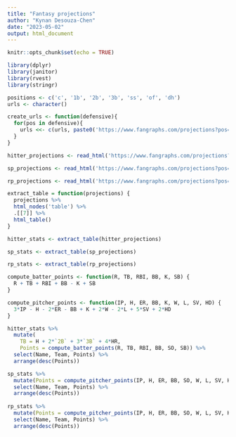 ```yaml
---
title: "Fantasy projections"
author: "Kynan Desouza-Chen"
date: "2023-05-02"
output: html_document
---
```


```r
knitr::opts_chunk$set(echo = TRUE)
```

```r
library(dplyr)
library(janitor)
library(rvest)
library(stringr)
```

```r
positions <- c('c', '1b', '2b', '3b', 'ss', 'of', 'dh')
urls <- character()

create_urls <- function(defensive){
  for(pos in defensive){
    urls <<- c(urls, paste0('https://www.fangraphs.com/projections?pos=', pos, '&stats=bat&type=rfangraphsdc&statgroup=fantasy'))
  }
}

hitter_projections <- read_html('https://www.fangraphs.com/projections?pos=of&stats=bat&type=rfangraphsdc&statgroup=fantasy')

sp_projections <- read_html('https://www.fangraphs.com/projections?pos=&stats=sta&type=rfangraphsdc&statgroup=fantasy&fantasypreset=classic&sortcol=20&sortdir=desc')

rp_projections <- read_html('https://www.fangraphs.com/projections?pos=&stats=rel&type=rfangraphsdc&statgroup=fantasy&sortcol=8&sortdir=desc')
```

```r
extract_table = function(projections) {
  projections %>%
  html_nodes('table') %>%
  .[[7]] %>%
  html_table()
}

hitter_stats <- extract_table(hitter_projections)

sp_stats <- extract_table(sp_projections)

rp_stats <- extract_table(rp_projections)
```

```r
compute_batter_points <- function(R, TB, RBI, BB, K, SB) {
  R + TB + RBI + BB - K + SB
}

compute_pitcher_points <- function(IP, H, ER, BB, K, W, L, SV, HD) {
  3*IP - H - 2*ER - BB + K + 2*W - 2*L + 5*SV + 2*HD
}

hitter_stats %>%
  mutate(
    TB = H + 2*`2B` + 3*`3B` + 4*HR,
    Points = compute_batter_points(R, TB, RBI, BB, SO, SB)) %>%
  select(Name, Team, Points) %>%
  arrange(desc(Points))

sp_stats %>% 
  mutate(Points = compute_pitcher_points(IP, H, ER, BB, SO, W, L, SV, HLD)) %>%
  select(Name, Team, Points) %>%
  arrange(desc(Points))
  
rp_stats %>% 
  mutate(Points = compute_pitcher_points(IP, H, ER, BB, SO, W, L, SV, HLD)) %>%
  select(Name, Team, Points) %>%
  arrange(desc(Points))
```